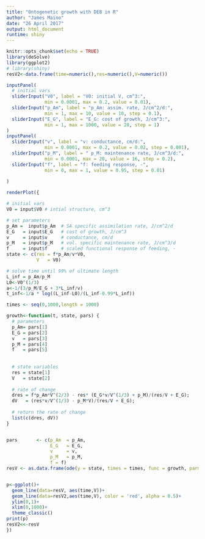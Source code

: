 ```yaml
---
title: "Ontogenetic growth with DEB in R"
author: "James Maino"
date: "26 April 2017"
output: html_document
runtime: shiny
---
```


```r
knitr::opts_chunk$set(echo = TRUE)
library(deSolve)
library(ggplot2)
# library(shiny)
resV2<-data.frame(time=numeric(),res=numeric(),V=numeric())
```


```r
inputPanel(
  # initial vars
  sliderInput("V0", label = "V0: initial V, cm^3:",
              min = 0.0001, max = 0.2, value = 0.01),
  sliderInput("p_Am", label = "p_Am: assim. rate, J/cm^2/d:",
              min = 1, max = 10, value = 10, step = 0.1),
  sliderInput("E_G", label = "E_G: cost of growth, J/cm^3:",
              min = 1, max = 1000, value = 28, step = 1)
)
inputPanel(
  sliderInput("v", label = "v: conductance, cm/d:",
              min = 0.0001, max = 0.2, value = 0.02, step = 0.001),
  sliderInput("p_M", label = " p_M: maintenance rate, J/cm^3/d:",
              min = 0.0001, max = 20, value = 16, step = 0.2),
  sliderInput("f", label = "f: feeding response, -",
              min = 0, max = 1, value = 0.95, step = 0.01)
  
)

renderPlot({

# initial vars
V0 = input$V0 # intial structure, cm^3

# set parameters
p_Am =  input$p_Am  # SA specific assimilation rate, J/cm^2/d
E_G   = input$E_G   # cost of growth, J/cm^3
v     = input$v     # conductance, cm/d
p_M   = input$p_M   # vol. specific maintenance rate, J/cm^3/d
f     = input$f     # scaled functional response of feeding, -  
state <- c(res = f*p_Am/v*V0,
           V   = V0)

# solve time until 99% of ultimate length
L_inf = p_Am/p_M
L0<-V0^(1/3)
a<-1/(3/p_M/E_G + 3*L_inf/v)
t_inf<-1/a * log((L_inf-L0)/(L_inf-0.99*L_inf))

times <- seq(0,1000,length = 1000)

growth<-function(t, state, pars) {
  # parameters
  p_Am= pars[1]
  E_G = pars[2]
  v   = pars[3]
  p_M = pars[4]
  f   = pars[5]
  
  
  # state variables
  res = state[1]
  V   = state[2]
  
  # rate of change
  dres = f*p_Am*V^(2/3) - res* (E_G*v/V^(1/3) + p_M)/(res/V + E_G);
  dV   = (res*v/V^(1/3) - p_M*V)/(res/V + E_G);
  
  # return the rate of change
  list(c(dres, dV))
}


pars       <- c(p_Am  = p_Am,
                E_G   = E_G,
                v     = v,
                p_M   = p_M,
                f = f)
resV <- as.data.frame(ode(y = state, times = times, func = growth, parms = pars))


p<-ggplot()+
  geom_line(data=resV, aes(time,V))+
  geom_line(data=resV2,aes(time,V), color = 'red', alpha = 0.5)+
  ylim(0,1)+
  xlim(0,1000)+
  theme_classic()
print(p)
resV2<<-resV
})
```

